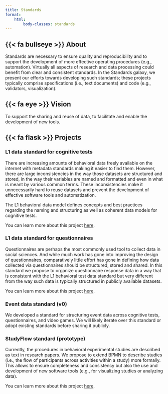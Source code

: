 ```yaml
---
title: Standards
format:
    html:
        body-classes: standards
---
```


## {{< fa bullseye >}} About {.standards}
Standards are necessary to ensure quality and reproducibility and to support the development of more effective operating procedures (e.g., automation). Virtually all aspects of research and data processing could benefit from clear and consistent standards. In the Standards galaxy, we present our efforts towards developing such standards; these projects typically comprise specifications (i.e., text documents) and code (e.g., validators, visualization).


## {{< fa eye >}} Vision {.standards}
To support the sharing and reuse of data, to facilitate and enable the development of new tools.

##  {{< fa flask >}} Projects {.standards}

### L1 data standard for cognitive tests
There are increasing amounts of behavioral data freely available on the internet with metadata standards making it easier to find them. However, there are large inconsistencies in the way those datasets are structured and stored, in the way their variables are named and formatted and even in what is meant by various common terms. These inconsistencies make it unnecessarily hard to reuse datasets and prevent the development of effective software tools and automatization.

The L1 behavioral data model defines concepts and best practices regarding the naming and structuring as well as coherent data models for cognitive tests.

::: {.callout}
You can learn more about this project [here](/standards/index.qmd).
:::

### L1 data standard for questionnaires
Questionnaires are perhaps the most commonly used tool to collect data in social sciences. And while much work has gone into improving the design of questionnaires, comparatively little effort has gone in defining how data collected via questionnaires should be structured, stored and shared. In this standard we propose to organize questionnaire response data in a way that is consistent with the L1 behavioral test data standard but very different from the way such data is typically structured in publicly available datasets. 

::: {.callout}
You can learn more about this project [here](/standards/index.qmd).
:::


### Event data standard (v0)
We developed a standard for structuring event data across cognitive tests, questionnaires, and video games. We will likely iterate over this standard or adopt existing standards before sharing it publicly. 


### StudyFlow standard (prototype)
Currently, the procedures in behavioral experimental studies are described as text in research papers. We propose to extend BPMN to describe studies (i.e., the flow of participants across activities within a study) more formally. This allows to ensure completeness and consistency but also the use and development of new software tools (e.g., for visualizing studies or analyzing data).

::: {.callout}
You can learn more about this project [here](/standards/study-flow.qmd).
:::
